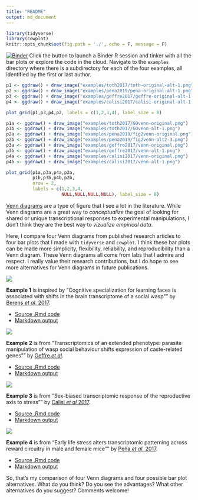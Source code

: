 ```yaml
---
title: "README"
output: md_document
---
```


```r
library(tidyverse)
library(cowplot)
knitr::opts_chunk$set(fig.path = './', echo = F, message = F)
```

[![Binder](http://mybinder.org/badge.svg)](http://beta.mybinder.org/v2/gh/raynamharris/vennbar/master?urlpath=rstudio)
Click the button to launch a Binder R session and tinker with all the bar plots or explore the code in the cloud. Navigate to the `examples` directory where there is a subdirectory for each of the four examples, all identified by the first or last author.

```r
p1 <- ggdraw() + draw_image("examples/toth2017/toth-original-alt-1.png")
p2 <- ggdraw() + draw_image("examples/pena2019/pena-original-alt-1.png")
p3 <- ggdraw() + draw_image("examples/geffre2017/geffre-original-alt-1.png")
p4 <- ggdraw() + draw_image("examples/calisi2017/calisi-original-alt-1.png")

plot_grid(p1,p3,p4,p2, labels = c(1,2,3,4), label_size = 8)
```

```r
p1a <- ggdraw() + draw_image("examples/toth2017/GOvenn-original.png")
p1b <- ggdraw() + draw_image("examples/toth2017/GOvenn-alt-1.png") 
p2a <- ggdraw() + draw_image("examples/pena2019/fig2venn-original.png")
p2b <- ggdraw() + draw_image("examples/pena2019/fig2venn-alt2-3.png") 
p3a <- ggdraw() + draw_image("examples/geffre2017/venn-original.png")
p3b <- ggdraw() + draw_image("examples/geffre2017/venn-alt-1.png")
p4a <- ggdraw() + draw_image("examples/calisi2017/venn-original.png")
p4b <- ggdraw() + draw_image("examples/calisi2017/venn-alt-1.png")

plot_grid(p1a,p3a,p4a,p2a,
          p1b,p3b,p4b,p2b,
          nrow = 2,
          labels = c(1,2,3,4,
                     NULL,NULL,NULL,NULL), label_size = 8)
```

[Venn diagrams](https://en.wikipedia.org/wiki/Venn_diagram) are a type of figure that I see a lot in the literature. While Venn diagrams are a great way to _conceptualize_ the goal of looking for shared or unique transcriptional responses to experimental manipulations, I don't think they are the best way to _vizualize empirical data_. 


Here, I compare four Venn diagrams from published research articles to four bar plots that I made with `tidyverse` and `cowplot`. I think these bar plots can be made more simplicity, flexibility, reliability, and reproducibility than a Venn diagram. These Venn diagrams all come from labs that I admire and respect. I really value their research contributions, but I do hope to see more alternatives for Venn diagrams in future publications. 


![](./examples/toth2017/toth-original-alt-1.png)


**Example 1** is inspired by "Cognitive specialization for learning faces is associated with shifts in the brain transcriptome of a social wasp"" by [Berens _et al_. 2017](http://jeb.biologists.org/content/220/12/2149). 

* [Source .Rmd code](./examples/toth2017/toth-venn.Rmd)
* [Markdown output](./examples/toth2017/toth-venn.md)

![](./examples/geffre2017/geffre-original-alt-1.png)

**Example 2** is from "Transcriptomics of an extended phenotype: parasite manipulation of wasp social behaviour shifts expression of caste-related genes"" by [Geffre _et al_](https://royalsocietypublishing.org/doi/full/10.1098/rspb.2017.0029?url_ver=Z39.88-2003&rfr_id=ori:rid:crossref.org&rfr_dat=cr_pub%3dpubmed). 

* [Source .Rmd code](./examples/geffre2017/geffre-venn.Rmd)
* [Markdown output](./examples/geffre2017/geffre-venn.md)

![](./examples/calisi2017/calisi-original-alt-1.png)

**Example 3** is from "Sex-biased transcriptomic response of the reproductive axis to stress"" by [Calisi _et al_ 2017](https://www.sciencedirect.com/science/article/pii/S0018506X17302696?via%3Dihub). 

* [Source .Rmd code](./examples/geffre2017/calisi-venn.Rmd)
* [Markdown output](./examples/calisi2017/calisi-venn.md)

![](./examples/pena2019/pena-original-alt-1.png)

**Example 4** is from "Early life stress alters transcriptomic patterning across reward circuitry in male and female mice"" by [Peña _et al._ 2017](https://www.biorxiv.org/content/10.1101/624353v1). 

* [Source .Rmd code](./examples/pena2017/pena-venn.Rmd)
* [Markdown output](./examples/pena2017/pena-venn.md)






So, that's my comparison of four Venn diagrams and four possible bar plot alternatives. What do you think? Do you see the advantages? What other alternatives do you suggest? Comments welcome!